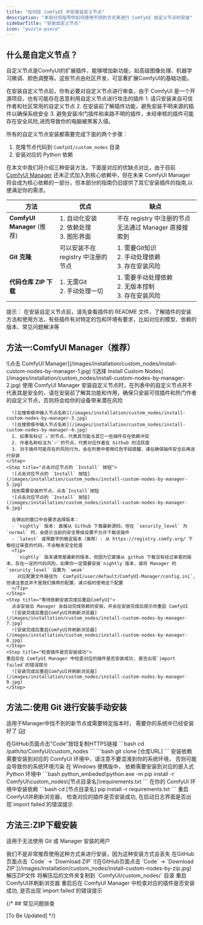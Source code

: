 ```yaml
---
title: "如何在 ComfyUI 中安装自定义节点"
description: "本部分将指导你如何使用不同的方式来进行 ComfyUI 自定义节点的安装"
sidebarTitle: "安装自定义节点"
icon: "puzzle-piece"
---
```


## 什么是自定义节点？

自定义节点是ComfyUI的扩展插件，能够增加新功能，如高级图像处理、机器学习微调、颜色调整等。这些节点由社区开发，可显著扩展ComfyUI的基础功能。

<Warning>
在安装自定义节点前，你有必要对自定义节点进行审查，由于 ComfyUI 是一个开源项目，也有可能存在恶意利用自定义节点进行攻击的插件
1. 请只安装来自可信作者和社区常用的自定义节点
2. 在安装前了解插件功能，避免安装不明来源的插件以确保系统安全
3. 避免安装冷门插件和来路不明的插件，未经审核的插件可能存在安全风险,进而导致你的电脑被黑客入侵。
</Warning>

所有的自定义节点安装都需要完成下面的两个步骤：

1. 克隆节点代码到 `ComfyUI/custom_nodes` 目录
2. 安装对应的 Python 依赖

在本文中我们将介绍三种安装方法，下面是对应的优缺点对比，由于目前 [ComfyUI Manager](https://github.com/Comfy-Org/ComfyUI-Manager) 还未正式加入到核心依赖中，但在未来 ComfyUI Manager 将会成为核心依赖的一部分，但本部分的指南仍旧提供了其它安装插件的指南,以便满足你的需求。

| 方法                        | 优点                                             | 缺点                                                   | 
| -------------------------- | ------------------------------------------------ | ----------------------------------------------------- |
| **ComfyUI Manager** (推荐) | 1. 自动化安装<br/>2. 依赖处理<br/>3. 图形界面         | 不在 registry 中注册的节点无法通过 Manager 直接搜索到       |
| **Git 克隆**               | 可以安装不在 registry 中注册的节点                    | 1. 需要Git知识<br/>2. 手动处理依赖<br/>3. 存在安装风险      |
| **代码仓库 ZIP 下载**        | 1. 无需Git<br/>2. 手动处理一切                     | 1. 需要手动处理依赖<br/>2. 无版本控制<br/>3. 存在安装风险    |

提示： 在安装自定义节点前，请先查看插件的 README 文件，了解插件的安装方法和使用方法，有些插件有对特定的包和环境有要求，比如对应的模型、依赖的版本、常见问题解决等

## 方法一:ComfyUI Manager（推荐）

  <Steps>
    <Step title="点击ComfyUI界面的 `Manager` 按钮">
     ![点击 ComfyUI Manager](/images/installation/custom_nodes/install-custom-nodes-by-manager-1.jpg)
    </Step>
    <Step title="选择 `Install Custom Nodes`">
      ![选择 Install Custom Nodes](/images/installation/custom_nodes/install-custom-nodes-by-manager-2.jpg)
    </Step>
    <Step title="查看自定义节点列表">
      <Warning>
      使用 ComfyUI Manager 安装自定义节点时，在列表中的自定义节点并不代表其是安全的，请在安装前了解其功能和作用，确保只安装可信插件和热门作者的自定义节点，否则将会给你的设备带来潜在风险
      </Warning>

      ![在搜索框中输入节点名称](/images/installation/custom_nodes/install-custom-nodes-by-manager-3.jpg)
      ![在搜索框中输入节点名称](/images/installation/custom_nodes/install-custom-nodes-by-manager-4.jpg)
      1. 如果有标记`⚠️`的节点，代表其可能与其它一些插件存在依赖冲突
      2. 作者名称标注为`✅`的节点，代表对应作者在 Github 的活跃度
      3. 对于插件可能存在的风险行为，会在列表中使用红色字段提醒，请在确保插件安全后再进行安装
    </Step>
    <Step title="点击对应节点的 `Install` 按钮">
      ![点击对应节点的 `Install` 按钮](/images/installation/custom_nodes/install-custom-nodes-by-manager-5.jpg)
      找到需要安装的节点，点击`Install`按钮
      ![点击对应节点的 `Install` 按钮](/images/installation/custom_nodes/install-custom-nodes-by-manager-6.jpg)
      
      在弹出的窗口中会要求选择版本：
      - `nightly` 版本: 直接从 Github 下载最新源码，但在 `security_level` 为 `normal` 时，会提示当前的安全等级设置不允许下载该插件
      - `latest` 或带数字的稳定版本（推荐）: 从 https://registry.comfy.org/ 下载经过审查的代码，不会触发安全检查
      <Tip>
        `nightly` 版本通常是最新的版本，但因为它直接从 github 下载没有经过审查的版本，存在一定的代码风险，如果你一定需要安装`nightly`版本，请将 Manager 的 `security_level` 设置为 `weak`
        对应配置文件路径为 `ComfyUI/user/default/ComfyUI-Manager/config.ini`,但请注意这并不是我们推荐的配置，请只临时使用这个配置
      </Tip>
    </Step>
    <Step title="等待依赖安装完成后重启ComfyUI">
      点击安装后 Manager 会自动完成依赖的安装，并会在安装完成后提示你重启 ComfyUI
      ![安装完成后重启ComfyUI并刷新浏览器](/images/installation/custom_nodes/install-custom-nodes-by-manager-7.jpg)
      ![安装完成后重启ComfyUI并刷新浏览器](/images/installation/custom_nodes/install-custom-nodes-by-manager-8.jpg)
    </Step>
    <Step title="检查插件是否安装成功">
    重启后在 ComfyUI Manager 中检查对应的插件是否安装成功, 是否出现`import failed`的错误提示
      ![安装完成后重启ComfyUI并刷新浏览器](/images/installation/custom_nodes/install-custom-nodes-by-manager-9.jpg)
    </Step>
  </Steps>

## 方法二:使用 Git 进行安装手动安装

适用于Manager中找不到的新节点或需要特定版本时， 需要你的系统中已经安装好了 [Git](https://git-scm.com/)

<Steps>
  <Step title="获取仓库URL">
    在GitHub页面点击"Code"按钮复制HTTPS链接
  </Step>
  <Step title="进入custom_nodes目录">
 ```bash
 cd /path/to/ComfyUI/custom_nodes
 ```
  </Step>
  <Step title="克隆仓库">
 ```bash
 git clone [仓库URL]
 ```
  </Step>
  <Step title="安装依赖">
  安装依赖需要安装到对应的 ComfyUI 环境中，请注意不要混淆到你的系统环境， 否则可能会导致你的系统环境污染
   <Tabs>
    <Tab title="Windows便携版">
    在 Windows 便携版中， 依赖需要安装到对应的嵌入式 Python 环境中
      ```bash
      python_embeded\python.exe -m pip install -r ComfyUI\custom_nodes\[节点目录名]\requirements.txt
      ```
    </Tab>
    <Tab title="手动安装">
    在你的 ComfyUI 环境中安装依赖
      ```bash
      cd [节点目录名]
      pip install -r requirements.txt
      ```
    </Tab>
  </Tabs>
  </Step>
  <Step title="重启ComfyUI并刷新浏览器">
    重启ComfyUI并刷新浏览器， 检查对应的插件是否安装成功, 在启动日志界面是否出现`import failed`的错误提示
  </Step>
</Steps>

## 方法三:ZIP下载安装
适用于无法使用 Git 或 Manager 安装的用户

<Warning>
我们不是非常推荐使用这种方式来进行安装，因为这种安装方式会丢失
</Warning>

<Steps>
  <Step title="在GitHub页面点击 `Code` → `Download ZIP`">
    在GitHub页面点击 `Code` → `Download ZIP`
    ![在GitHub页面点击 `Code` → `Download ZIP`](/images/installation/custom_nodes/install-custom-nodes-by-zip.jpg)
  </Step>
  <Step title="解压ZIP文件">
    解压ZIP文件
  </Step>
  <Step title="将解压后的文件夹复制到 `ComfyUI/custom_nodes/` 目录">
    将解压后的文件夹复制到 `ComfyUI/custom_nodes/` 目录
  </Step>
  <Step title="手动安装依赖项（同Git方法的第4步）">
    重启ComfyUI并刷新浏览器
  </Step>
  <Step title="检查插件是否安装成功">
    重启后在 ComfyUI Manager 中检查对应的插件是否安装成功, 是否出现`import failed`的错误提示
  </Step>
</Steps>

{/* ## 常见问题排查

[To Be Updated] */}
